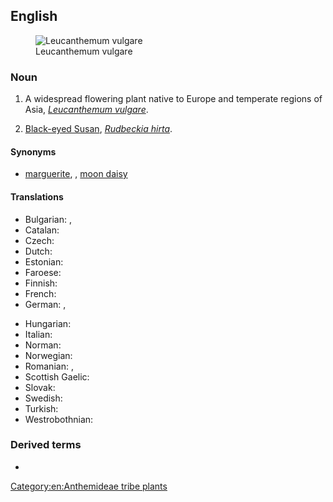 {{also|ox-eye daisy}}
==English==
{{wikipedia}}
[[Image:Ox-eye daisy 01.jpg|thumb|right|Leucanthemum vulgare]]

===Noun===
{{en-noun}}

# A widespread flowering plant native to Europe and temperate regions of Asia, ''[[Leucanthemum vulgare]]''.
# {{lb|en|US|regional}} [[black-eyed Susan|Black-eyed Susan]], ''[[Rudbeckia hirta]]''.

====Synonyms====
* {{sense|Leucanthemum vulgare}} [[marguerite]], {{vern|white oxeye daisy}}, [[moon daisy]]

====Translations====
{{trans-top|flower, ''Leucanthemum vulgare''}}
* Bulgarian: {{t|bg|паричка|f}}, {{t|bg|маргаритка|f}}
* Catalan: {{t|ca|margarida de prat|f}}
* Czech: {{t+|cs|kopretina|f}}
* Dutch: {{t|nl|gewone margriet|m|f}}
* Estonian: {{t+|et|härjasilm}}
* Faroese: {{t|fo|margaritt|f}}
* Finnish: {{t+|fi|päivänkakkara}}
* French: {{t+|fr|marguerite|f}}
* German: {{t+|de|Margerite|f}}, {{t|de|Wucherblume|f}}
{{trans-mid}}
* Hungarian: {{t+|hu|margaréta}}
* Italian: {{t+|it|margherita|f}}
* Norman: {{t|nrf|ièrs dé boeu|m-p}}
* Norwegian: {{t|no|prestekrage}}
* Romanian: {{t+|ro|margaretă|f}}, {{t+|ro|mărgărită|f}}
* Scottish Gaelic: {{t|gd|neòinean mòr|f}}
* Slovak: {{t|sk|margaréta|f}}
* Swedish: {{t+|sv|prästkrage}}
* Turkish: {{t+|tr|beyaz ay papatyası}}
* Westrobothnian: {{t|gmq-bot|solgangsblåmm|f}}
{{trans-bottom}}

===Derived terms===
* {{vern|yellow oxeye daisy}}

[[Category:en:Anthemideae tribe plants]]